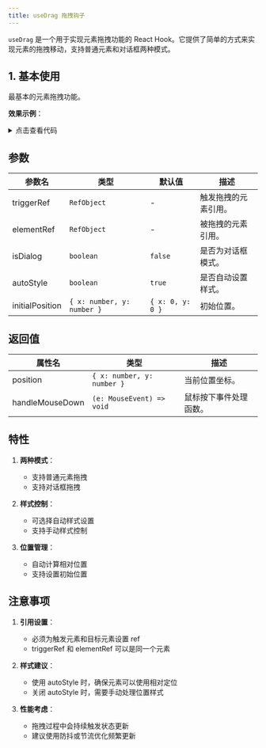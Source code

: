 ```yaml
---
title: useDrag 拖拽钩子
---
```



`useDrag` 是一个用于实现元素拖拽功能的 React Hook。它提供了简单的方式来实现元素的拖拽移动，支持普通元素和对话框两种模式。

## 1. 基本使用

最基本的元素拖拽功能。

**效果示例**：

<Basic />
<details className="mt-3">
<summary>点击查看代码</summary>
```jsx
import React, { useRef } from "react";
import useDrag from "@site/src/hooks/useDrag";

const Basic = () => {
  const elementRef = useRef(null);
  const triggerRef = useRef(null);
  const { position, handleMouseDown } = useDrag(elementRef, elementRef);
  return (
    <div
      ref={elementRef}
      onMouseDown={handleMouseDown}
      className="draggable-box p-2"
      style={{ width: "fit-content", background: "red" }}
    >
      <div ref={triggerRef} className="drag-handle">
        拖拽我
      </div>
    </div>
  );
};

export default Basic;

```
</details>

## 2. 自定义样式

可以取消自动样式设置， **手动控制拖拽元素的样式** 。例如手动控制拖拽元素只能 **在父组件的内部进行拖拽** 。

**效果示例**：

<CustomStyle />
<details className="mt-3">
<summary>点击查看代码</summary>
```jsx
import React, { useRef } from "react";
import useDrag from "@site/src/hooks/useDrag";

const CustomStyle = () => {
  const elementRef = useRef(null);
  const triggerRef = useRef(null);
  const { position, handleMouseDown } = useDrag(
    triggerRef,
    elementRef,
    false,
    false
  );
  return (
    <div
      className="wrapper"
      style={{ backgroundColor: "red", width: "300px", padding: "15px 0" }}
    >
      <div
        className="position-relative"
        ref={elementRef}
        style={{
          top:
            position.y <= -15
              ? "-15px"
              : position.y >= 15
              ? "15px"
              : position.y + "px",
          left:
            position.x <= 0
              ? 0
              : position.x >= 200
              ? "200px"
              : position.x + "px",
          transition: "transform 0.1s",
          cursor: "move",
          zIndex: 999,
        }}
      >
        <div
          className="ps-2"
          ref={triggerRef}
          onMouseDown={handleMouseDown}
          style={{ backgroundColor: "skyblue", width: "100px" }}
        >
          拖拽元素
        </div>
      </div>
    </div>
  );
};

export default CustomStyle;

```
</details>

## 参数

| 参数名 | 类型 | 默认值 | 描述 |
|---|---|---|---|
| triggerRef | `RefObject` | - | 触发拖拽的元素引用。 |
| elementRef | `RefObject` | - | 被拖拽的元素引用。 |
| isDialog | `boolean` | `false` | 是否为对话框模式。 |
| autoStyle | `boolean` | `true` | 是否自动设置样式。 |
| initialPosition | `{ x: number, y: number }` | `{ x: 0, y: 0 }` | 初始位置。 |

## 返回值

| 属性名 | 类型 | 描述 |
|---|---|---|
| position | `{ x: number, y: number }` | 当前位置坐标。 |
| handleMouseDown | `(e: MouseEvent) => void` | 鼠标按下事件处理函数。 |

## 特性

1. **两种模式**：
   - 支持普通元素拖拽
   - 支持对话框拖拽

2. **样式控制**：
   - 可选择自动样式设置
   - 支持手动样式控制

3. **位置管理**：
   - 自动计算相对位置
   - 支持设置初始位置

## 注意事项

1. **引用设置**：
   - 必须为触发元素和目标元素设置 ref
   - triggerRef 和 elementRef 可以是同一个元素

2. **样式建议**：
   - 使用 autoStyle 时，确保元素可以使用相对定位
   - 关闭 autoStyle 时，需要手动处理位置样式

3. **性能考虑**：
   - 拖拽过程中会持续触发状态更新
   - 建议使用防抖或节流优化频繁更新